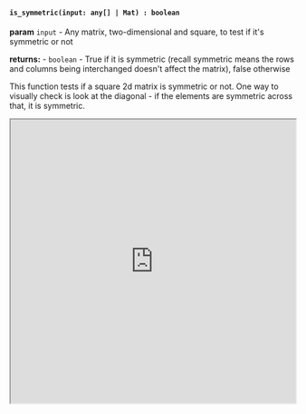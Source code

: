 

#### `is_symmetric(input: any[] | Mat) : boolean`

**param** `input` - Any matrix, two-dimensional and square, to test if it's symmetric or not

**returns:** - `boolean` - True if it is symmetric (recall symmetric means the rows and columns being interchanged doesn't affect the matrix), false otherwise

This function tests if a square 2d matrix is symmetric or not. One way to visually check is look at the diagonal - if the elements are symmetric across that, it is symmetric. 


<iframe src="https://hlab.app/s/docs/is_symmetric_hbook"
    width="100%"
    height="500px">
  </iframe>

